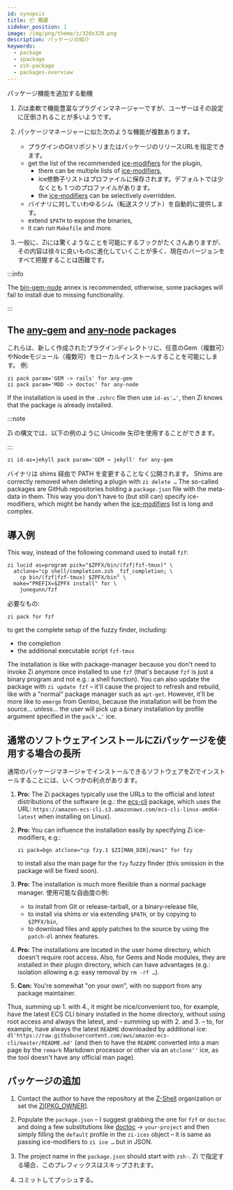 ```yaml
---
id: synopsis
title: 📦 概要
sidebar_position: 1
image: /img/png/theme/z/320x320.png
description: パッケージの紹介
keywords:
  - package
  - zpackage
  - zsh-package
  - packages-overview
---
```


<!-- @format -->

パッケージ機能を追加する動機

1. Ziは柔軟で機能豊富なプラグインマネージャーですが、ユーザーはその設定に圧倒されることが多いようです。

2. パッケージマネージャーに似た次のような機能が複数あります。

   - プラグインのGitリポジトリまたはパッケージのリリースURLを指定できます。
   - get the list of the recommended [ice-modifiers][] for the plugin,
     - there can be multiple lists of [ice-modifiers][],
     - ice修飾子リストはプロファイルに保存されます。デフォルトでは少なくとも 1 つのプロファイルがあります。
     - the [ice-modifiers][] can be selectively overridden.
   - バイナリに対していわゆるシム（転送スクリプト）を自動的に提供します。
   - extend `$PATH` to expose the binaries,
   - it can run `Makefile` and more.

3. 一般に、Ziには驚くようなことを可能にするフックがたくさんありますが、その内容は徐々に良いものに進化していくことが多く、現在のバージョンをすべて把握することは困難です。

:::info

The [bin-gem-node][] annex is recommended, otherwise, some packages will fail to install due to missing functionality.

:::

## The [any-gem][] and [any-node][] packages

これらは、新しく作成されたプラグインディレクトリに、任意のGem（複数可）やNodeモジュール（複数可）をローカルインストールすることを可能にします。 例:

```shell showLineNumbers
zi pack param='GEM -> rails' for any-gem
zi pack param='MOD -> doctoc' for any-node
```

If the installation is used in the `.zshrc` file then use `id-as'…'`, then Zi knows that the package is already installed.

:::note

Zi の構文では、以下の例のように Unicode 矢印を使用することができます。

:::

```shell
zi id-as=jekyll pack param='GEM → jekyll' for any-gem
```

バイナリは shims 経由で PATH を変更することなく公開されます。 Shims are correctly removed when deleting a plugin with `zi delete …` The so-called packages are GitHub repositories holding a `package.json` file with the meta-data in them. This way you don't have to (but still can) specify ice-modifiers, which might be handy when the [ice-modifiers][] list is long and complex.

## 導入例

This way, instead of the following command used to install `fzf`:

```shell showLineNumbers
zi lucid as=program pick="$ZPFX/bin/(fzf|fzf-tmux)" \
  atclone="cp shell/completion.zsh _fzf_completion; \
    cp bin/(fzf|fzf-tmux) $ZPFX/bin" \
  make="PREFIX=$ZPFX install" for \
    junegunn/fzf
```

必要なもの:

```shell
zi pack for fzf
```

to get the complete setup of the fuzzy finder, including:

- the completion
- the additional executable script `fzf-tmux`

The installation is like with package-manager because you don't need to invoke Zi anymore once installed to use `fzf` (that's because `fzf` is just a binary program and not e.g.: a shell function). You can also update the package with `zi update fzf` – it'll cause the project to refresh and rebuild, like with a "normal" package manager such as `apt-get`. However, it'll be more like to `emerge` from Gentoo, because the installation will be from the source… unless… the user will pick up a binary installation by profile argument specified in the `pack'…'` ice.

## 通常のソフトウェアインストールにZiパッケージを使用する場合の長所

通常のパッケージマネージャでインストールできるソフトウェアをZiでインストールすることには、いくつかの利点があります。

1. **Pro:** The Zi packages typically use the URLs to the official and _latest_ distributions of the software (e.g.: the [ecs-cli][] package, which uses the URL: `https://amazon-ecs-cli.s3.amazonaws.com/ecs-cli-linux-amd64-latest` when installing on Linux).

2. **Pro:** You can influence the installation easily by specifying Zi ice-modifiers, e.g.:

   ```shell
   zi pack=bgn atclone="cp fzy.1 $ZI[MAN_DIR]/man1" for fzy
   ```

   to install also the man page for the `fzy` fuzzy finder (this omission in the package will be fixed soon).

3. **Pro:** The installation is much more flexible than a normal package manager. 使用可能な自由度の例:

   - to install from Git or release-tarball, or a binary-release file,
   - to install via shims or via extending `$PATH`, or by copying to `$ZPFX/bin`,
   - to download files and apply patches to the source by using the `patch-dl` annex features.

4. **Pro:** The installations are located in the user home directory, which doesn't require root access. Also, for Gems and Node modules, they are installed in their plugin directory, which can have advantages (e.g.: isolation allowing e.g: easy removal by `rm -rf …`).

5. **Con:** You're somewhat "on your own", with no support from any package maintainer.

Thus, summing up 1. with 4., it might be nice/convenient too, for example, have the latest ECS CLI binary installed in the home directory, without using root access and always the latest, and – summing up with 2. and 3. – to, for example, have always the latest `README` downloaded by additional ice: `dl'https://raw.githubusercontent.com/aws/amazon-ecs-cli/master/README.md'` (and then to have the `README` converted into a man page by the `remark` Markdown processor or other via an `atclone''` ice, as the tool doesn't have any official man page).

## パッケージの追加

1. Contact the author to have the repository at the [Z-Shell][z-shell] organization or set the [ZI\[PKG_OWNER\]][modify-settings].

2. Populate the `package.json` – I suggest grabbing the one for `fzf` or `doctoc` and doing a few substitutions like [doctoc][] → `your-project` and then simply filling the `default` profile in the `zi-ices` object – it is same as passing ice-modifiers to `zi ice …` but in JSON.

3. The project name in the `package.json` should start with `zsh-`. Zi で指定する場合、このプレフィックスはスキップされます。

4. コミットしてプッシュする。

<!-- end-of-file -->

<!-- links -->

[bin-gem-node]: /ecosystem/annexes/bin-gem-node
[ice-modifiers]: /docs/guides/syntax/ice-modifiers
[modify-settings]: /docs/guides/customization#modify-settings

<!-- external -->

[any-gem]: https://github.com/z-shell/any-gem
[any-node]: https://github.com/z-shell/any-node
[ecs-cli]: https://github.com/z-shell/ecs-cli
[z-shell]: https://github.com/z-shell
[doctoc]: https://github.com/z-shell/doctoc
